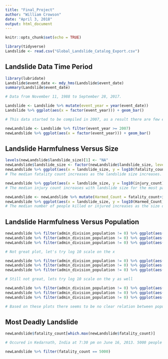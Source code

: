 ---
title: "Final_Project"
author: "William Crowson"
date: "April 3, 2018"
output: html_document
---

```{r setup, include=FALSE}
knitr::opts_chunk$set(echo = TRUE)
```

```{r}
library(tidyverse)
Landslide <- read.csv("Global_Landslide_Catalog_Export.csv")
```


## Landslide Data Time Period

```{r}
library(lubridate)
Landslide$event_date <- mdy_hms(Landslide$event_date)
summary(Landslide$event_date)

# Data from November 11, 1988 to September 28, 2017.

```
```{r}
Landslide <- Landslide %>% mutate(event_year = year(event_date))
Landslide %>% ggplot(aes(x = factor(event_year))) + geom_bar()

# This data started to be compiled in 2007, as a result there are few entries containing landslides before 2007. So we will filter data to 2007 and later in all further analysis.

newLandslide <- Landslide %>% filter(event_year >= 2007)
newLandslide %>% ggplot(aes(x = factor(event_year))) + geom_bar()
```


## Landslide Harmfulness Versus Size

```{r}
levels(newLandslide$landslide_size)[1] <- "NA"
newLandslide$landslide_size <- factor(newLandslide$landslide_size, levels = c("unknown", "small", "medium", "large", "very_large", "catastrophic", "NA"))
newLandslide %>% ggplot(aes(x = landslide_size, y = log10(fatality_count))) + geom_boxplot()
# The median fatality count increases as the landslide size increases. However the landslide with the highest fatality count was catagorized as a very large landslide. 

newLandslide %>% ggplot(aes(x = landslide_size, y = log10(injury_count))) + geom_boxplot()
# The median injury count increases with landslide size for the most part with the exception of the median injury count for catastrophic landslides being slightly lower than the median injury count for very large landslides.

newLandslide <- newLandslide %>% mutate(Harmed_Count = fatality_count+injury_count)
newLandslide %>% ggplot(aes(x = landslide_size, y = log10(Harmed_Count))) + geom_boxplot()
# The median number of people killed or injured increases as the size of the landslide 

```


## Landslide Harmfulness Versus Population

```{r}
newLandslide %>% filter(admin_division_population != 0) %>% ggplot(aes(x = admin_division_population, y = fatality_count)) + geom_point()
newLandslide %>% filter(admin_division_population != 0) %>% ggplot(aes(x = admin_division_population, y = injury_count)) + geom_point()
newLandslide %>% filter(admin_division_population != 0) %>% ggplot(aes(x = admin_division_population, y = Harmed_Count)) + geom_point()

# Not great plot, let's try log 10 scale on the x

newLandslide %>% filter(admin_division_population != 0) %>% ggplot(aes(x = log10(admin_division_population), y = fatality_count)) + geom_point()
newLandslide %>% filter(admin_division_population != 0) %>% ggplot(aes(x = log10(admin_division_population), y = injury_count)) + geom_point()
newLandslide %>% filter(admin_division_population != 0) %>% ggplot(aes(x = log10(admin_division_population), y = Harmed_Count)) + geom_point()

# Still not great, lets try log 10 scale on the y as well

newLandslide %>% filter(admin_division_population != 0) %>% ggplot(aes(x = log10(admin_division_population), y = log10(fatality_count))) + geom_point()
newLandslide %>% filter(admin_division_population != 0) %>% ggplot(aes(x = log10(admin_division_population), y = log10(injury_count))) + geom_point()
newLandslide %>% filter(admin_division_population != 0) %>% ggplot(aes(x = log10(admin_division_population), y = log10(Harmed_Count))) + geom_point()

# Based on these plots there seems to be no clear relation between population size at the location of a landslide and number of people harmed by the landslide.
```


## Most Deadly Landslide

```{r}
newLandslide$fatality_count[which.max(newLandslide$fatality_count)]

# Occured in Kedarnath, India at 7:30 pm on June 16, 2013. 5000 people were killed by this landslide which was classified as a "very-large" "debris_flow" landslide triggered by "downpour". There is no data on how many people were injured.

newLandslide %>% filter(fatality_count == 5000)


```


